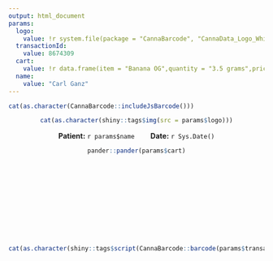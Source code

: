 ```yaml
---
output: html_document
params:
  logo: 
    value: !r system.file(package = "CannaBarcode", "CannaData_Logo_WhiteBG.svg")
  transactionId: 
    value: 8674309
  cart: 
    value: !r data.frame(item = "Banana OG",quantity = "3.5 grams",price = "$60")
  name: 
    value: "Carl Ganz"
---
```


```R
cat(as.character(CannaBarcode::includeJsBarcode()))
```

<center>

```R
cat(as.character(shiny::tags$img(src = params$logo)))
```


**Patient:** `r params$name` &nbsp;&nbsp;&nbsp;&nbsp;&nbsp;&nbsp; **Date:** `r Sys.Date()`


```R
pander::pander(params$cart)
```

<svg id = "barcode"></svg>
</center>

```R
cat(as.character(shiny::tags$script(CannaBarcode::barcode(params$transactionId))))
```
